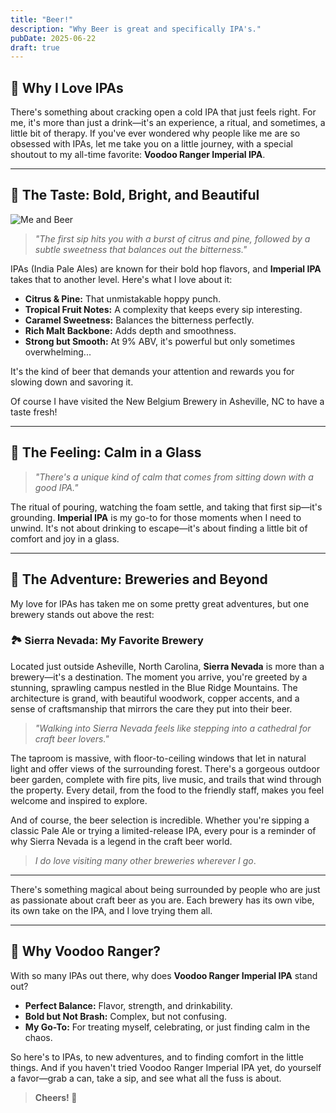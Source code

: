 ```yaml
---
title: "Beer!"
description: "Why Beer is great and specifically IPA's."
pubDate: 2025-06-22
draft: true
---
```


## 🍺 Why I Love IPAs

There's something about cracking open a cold IPA that just feels right. For me, it's more than just a drink—it's an experience, a ritual, and sometimes, a little bit of therapy. If you've ever wondered why people like me are so obsessed with IPAs, let me take you on a little journey, with a special shoutout to my all-time favorite: **Voodoo Ranger Imperial IPA**.

---

## 🌟 The Taste: Bold, Bright, and Beautiful

![Me and Beer](https://qmpdliftraf4pov3.public.blob.vercel-storage.com/beer%28me%29-YsV88J32Ch14680vyJHBEJbJQ2WpVE.webp)

> *"The first sip hits you with a burst of citrus and pine, followed by a subtle sweetness that balances out the bitterness."*

IPAs (India Pale Ales) are known for their bold hop flavors, and **Imperial IPA** takes that to another level. Here's what I love about it:

- **Citrus & Pine:** That unmistakable hoppy punch.
- **Tropical Fruit Notes:** A complexity that keeps every sip interesting.
- **Caramel Sweetness:** Balances the bitterness perfectly.
- **Rich Malt Backbone:** Adds depth and smoothness.
- **Strong but Smooth:** At 9% ABV, it's powerful but only sometimes overwhelming...

It's the kind of beer that demands your attention and rewards you for slowing down and savoring it.

Of course I have visited the New Belgium Brewery in Asheville, NC to have a taste fresh!

---

## 🧘 The Feeling: Calm in a Glass

> *"There's a unique kind of calm that comes from sitting down with a good IPA."*

The ritual of pouring, watching the foam settle, and taking that first sip—it's grounding. **Imperial IPA** is my go-to for those moments when I need to unwind. It's not about drinking to escape—it's about finding a little bit of comfort and joy in a glass.

---

## 🍻 The Adventure: Breweries and Beyond

My love for IPAs has taken me on some pretty great adventures, but one brewery stands out above the rest:

### 🏞️ **Sierra Nevada: My Favorite Brewery**

Located just outside Asheville, North Carolina, **Sierra Nevada** is more than a brewery—it's a destination. The moment you arrive, you're greeted by a stunning, sprawling campus nestled in the Blue Ridge Mountains. The architecture is grand, with beautiful woodwork, copper accents, and a sense of craftsmanship that mirrors the care they put into their beer.

> *"Walking into Sierra Nevada feels like stepping into a cathedral for craft beer lovers."*

The taproom is massive, with floor-to-ceiling windows that let in natural light and offer views of the surrounding forest. There's a gorgeous outdoor beer garden, complete with fire pits, live music, and trails that wind through the property. Every detail, from the food to the friendly staff, makes you feel welcome and inspired to explore.

And of course, the beer selection is incredible. Whether you're sipping a classic Pale Ale or trying a limited-release IPA, every pour is a reminder of why Sierra Nevada is a legend in the craft beer world.

  >*I do love visiting many other breweries wherever I go*.

---

There's something magical about being surrounded by people who are just as passionate about craft beer as you are. Each brewery has its own vibe, its own take on the IPA, and I love trying them all.

---

## 🎯 Why Voodoo Ranger?

With so many IPAs out there, why does **Voodoo Ranger Imperial IPA** stand out?

- **Perfect Balance:** Flavor, strength, and drinkability.
- **Bold but Not Brash:** Complex, but not confusing.
- **My Go-To:** For treating myself, celebrating, or just finding calm in the chaos.

So here's to IPAs, to new adventures, and to finding comfort in the little things. And if you haven't tried Voodoo Ranger Imperial IPA yet, do yourself a favor—grab a can, take a sip, and see what all the fuss is about.

> **Cheers! 🍻** 